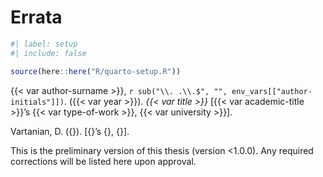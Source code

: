 <!-- %:::% .common h1 begin %:::% -->
# Errata {.unnumbered}
<!-- %:::% .common h1 end %:::% -->

```r
#| label: setup
#| include: false

source(here::here("R/quarto-setup.R"))
```

{{< var author-surname >}}, `r sub("\\. .\\.$", "", env_vars[["author-initials"]])`. ({{< var year >}}). _{{< var title >}}_ [{{< var academic-title >}}'s {{< var type-of-work >}}, {{< var university >}}].

::: {.content-visible when-format="pdf"}
<!-- %:::% errata reference begin %:::% -->
\noindent Vartanian, D. ({\imprimirdata}). \textit{\imprimirtitulo} [{\imprimirtipodetituloacademico}'s {\imprimirtipotrabalho}, {\imprimiruniversidade}].
<!-- %:::% errata reference end %:::% -->
:::

<!-- %:::% errata body begin %:::% -->
This is the preliminary version of this thesis (version <1.0.0). Any required corrections will be listed here upon approval.
<!-- %:::% errata body end %:::% -->
